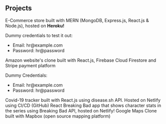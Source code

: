 ## Projects

<ProjectCard title="E-Shop" link="https://e-shop-app-7.herokuapp.com/" bg="linear-gradient(to right, #D4145A 0%, #FBB03B 100%)">
E-Commerce store built with MERN (MongoDB, Express.js, React.js & Node.js), hosted on <strong>Heroku!</strong>
<p>Dummy credentials to test it out:</p>
<ul>
<li>
Email: hr@example.com
</li>
<li>Password: hr@password</li>
</ul>
</ProjectCard>

<ProjectCard title="Amazon Clone" link="https://clone-f6800.web.app/" bg="linear-gradient(to right, rgb(102, 45, 140) 0%, rgb(237, 30, 121) 100%)">
Amazon website's clone built with React.js, Firebase Cloud Firestore and Stripe payment platform<p>Dummy Credentials:</p>
<ul>
<li>
Email: hr@example.com
</li>
<li>Password: hr@password</li>
</ul>
</ProjectCard>

<ProjectCard title="Covid Tracker" link="https://gracious-kowalevski-187895.netlify.app/" bg="linear-gradient(to right, rgb(102, 45, 140) 0%, rgb(237, 30, 121) 100%)">
Covid-19 tracker built with React.js using disease.sh API. Hosted on Netlify using CI/CD (GitHub)
</ProjectCard>

<ProjectCard title="Breaking Bad Cast" link="https://trusting-northcutt-84708e.netlify.app/" bg="linear-gradient(to right, #004900  0%, #000000 100%)">
React Breaking Bad app that shows character stats in the series using Breaking Bad API, hosted on Netlify!
</ProjectCard>

<ProjectCard title="Google Maps" link="https://vaibhav-kambli.github.io/google-maps-clone/" bg="linear-gradient(to right, rgb(213, 133, 255) 0%, rgb(0, 255, 238) 100%)">
Google Maps Clone built with Mapbox (open source mapping platform)
</ProjectCard>